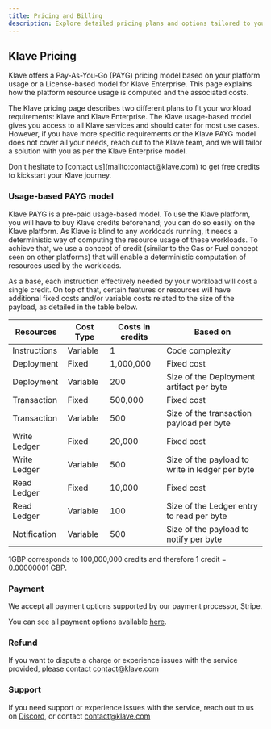 ```yaml
---
title: Pricing and Billing
description: Explore detailed pricing plans and options tailored to your needs, with clear breakdowns of costs and features.
---
```


## Klave Pricing

Klave offers a Pay-As-You-Go (PAYG) pricing model based on your platform usage or a License-based model for Klave Enterprise. This page explains how the platform resource usage is computed and the associated costs.

The Klave pricing page describes two different plans to fit your workload requirements: Klave and Klave Enterprise. The Klave usage-based model gives you access to all Klave services and should cater for most use cases. However, if you have more specific requirements or the Klave PAYG model does not cover all your needs, reach out to the Klave team, and we will tailor a solution with you as per the Klave Enterprise model.

<Callout>
	Don't hesitate to [contact us](mailto:contact@klave.com) to get free credits to kickstart your Klave journey.
</Callout>

### Usage-based PAYG model

Klave PAYG is a pre-paid usage-based model. To use the Klave platform, you will have to buy Klave credits beforehand; you can do so easily on the Klave platform. As Klave is blind to any workloads running, it needs a deterministic way of computing the resource usage of these workloads. To achieve that, we use a concept of credit (similar to the Gas or Fuel concept seen on other platforms) that will enable a deterministic computation of resources used by the workloads.

As a base, each instruction effectively needed by your workload will cost a single credit. On top of that, certain features or resources will have additional fixed costs and/or variable costs related to the size of the payload, as detailed in the table below.

| Resources    | Cost Type | Costs in credits | Based on                                        |
| ------------ | --------- | ---------------- | ----------------------------------------------- |
| Instructions | Variable  | 1                | Code complexity                                 |
| Deployment   | Fixed     | 1,000,000        | Fixed cost                                      |
| Deployment   | Variable  | 200              | Size of the Deployment artifact per byte        |
| Transaction  | Fixed     | 500,000          | Fixed cost                                      |
| Transaction  | Variable  | 500              | Size of the transaction payload per byte        |
| Write Ledger | Fixed     | 20,000           | Fixed cost                                      |
| Write Ledger | Variable  | 500              | Size of the payload to write in ledger per byte |
| Read Ledger  | Fixed     | 10,000           | Fixed cost                                      |
| Read Ledger  | Variable  | 100              | Size of the Ledger entry to read per byte       |
| Notification | Variable  | 500              | Size of the payload to notify per byte          |

1GBP corresponds to 100,000,000 credits and therefore 1 credit = 0.00000001 GBP.

### Payment

We accept all payment options supported by our payment processor, Stripe.

You can see all payment options available [here](https://stripe.com/gb/payments/features#payment-options).

### Refund

If you want to dispute a charge or experience issues with the service provided, please contact [contact@klave.com](mailto:contact@klave.com)

### Support

If you need support or experience issues with the service, reach out to us on [Discord](https://discord.gg/MkUxsVeqDW), or contact [contact@klave.com](mailto:contact@klave.com)
